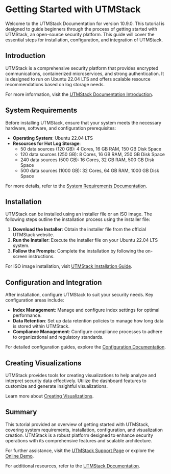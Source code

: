 # Getting Started with UTMStack

Welcome to the UTMStack Documentation for version 10.9.0. This tutorial is designed to guide beginners through the process of getting started with UTMStack, an open-source security platform. This guide will cover the essential steps for installation, configuration, and integration of UTMStack.

## Introduction

UTMStack is a comprehensive security platform that provides encrypted communications, containerized microservices, and strong authentication. It is designed to run on Ubuntu 22.04 LTS and offers scalable resource recommendations based on log storage needs.

For more information, visit the [UTMStack Documentation Introduction](https://documentation.utmstack.com/v10/Getting%20started/introduction).

## System Requirements

Before installing UTMStack, ensure that your system meets the necessary hardware, software, and configuration prerequisites:

- **Operating System**: Ubuntu 22.04 LTS
- **Resources for Hot Log Storage**:
  - 50 data sources (120 GB): 4 Cores, 16 GB RAM, 150 GB Disk Space
  - 120 data sources (250 GB): 8 Cores, 16 GB RAM, 250 GB Disk Space
  - 240 data sources (500 GB): 16 Cores, 32 GB RAM, 500 GB Disk Space
  - 500 data sources (1000 GB): 32 Cores, 64 GB RAM, 1000 GB Disk Space

For more details, refer to the [System Requirements Documentation](https://documentation.utmstack.com/v10/Installation/system_requirements).

## Installation

UTMStack can be installed using an installer file or an ISO image. The following steps outline the installation process using the installer file:

1. **Download the Installer**: Obtain the installer file from the official UTMStack website.
2. **Run the Installer**: Execute the installer file on your Ubuntu 22.04 LTS system.
3. **Follow the Prompts**: Complete the installation by following the on-screen instructions.

For ISO image installation, visit [UTMStack Installation Guide](https://utmstack.com/install).

## Configuration and Integration

After installation, configure UTMStack to suit your security needs. Key configuration areas include:

- **Index Management**: Manage and configure index settings for optimal performance.
- **Data Retention**: Set up data retention policies to manage how long data is stored within UTMStack.
- **Compliance Management**: Configure compliance processes to adhere to organizational and regulatory standards.

For detailed configuration guides, explore the [Configuration Documentation](https://documentation.utmstack.com/v10/configuration/index_management).

## Creating Visualizations

UTMStack provides tools for creating visualizations to help analyze and interpret security data effectively. Utilize the dashboard features to customize and generate insightful visualizations.

Learn more about [Creating Visualizations](https://documentation.utmstack.com/v10/dashboards/creatingvisualization).

## Summary

This tutorial provided an overview of getting started with UTMStack, covering system requirements, installation, configuration, and visualization creation. UTMStack is a robust platform designed to enhance security operations with its comprehensive features and scalable architecture.

For further assistance, visit the [UTMStack Support Page](https://support.utmstack.com) or explore the [Online Demo](https://utmstack.com/demo).

For additional resources, refer to the [UTMStack Documentation](https://documentation.utmstack.com/v10/Getting%20started/introduction).
